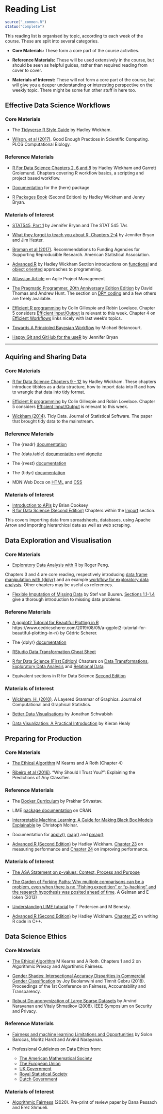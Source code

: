 # Reading List {#reading-list} 

```r
source("_common.R")
status("complete")
```

This reading list is organised by topic, according to each week of the course. These are split into several categories.

- **Core Materials:** These form a core part of the course activities.

- **Reference Materials:** These will be used extensively in the course, but should be seen as helpful guides, rather than required reading from cover to cover.

- **Materials of Interest:** These will not form a core part of the course, but will give you a deeper understanding or interesting perspective on the weekly topic. There might be some fun other stuff in here too.


## Effective Data Science Workflows {#workflows-reading}

### Core Materials {.unnumbered}


 - The [Tidyverse R Style Guide](https://style.tidyverse.org/) by Hadley Wickham. 

<!-- This will be the coding style guide that we will follow in this course. It is a core reading in week 1 and will serve as a reference text in future weeks. -->

- [Wilson, et al (2017)](https://journals.plos.org/ploscompbiol/article?id=10.1371/journal.pcbi.1005510&ref=https://githubhelp.com). Good Enough Practices in Scientific Computing. PLOS Computational Biology.

<!-- A collection of simple ways to implement good computing practices during a research project. The article is aimed specifically at people who are new to computational research. -->


### Reference Materials {.unnumbered}

- [R For Data Science Chapters 2, 6 and 8](https://r4ds.had.co.nz/index.html) by Hadley Wickham and Garrett Grolemund. Chapters covering R workflow basics, a scripting and project based workflow. 


- [Documentation](https://here.r-lib.org/articles/here.html) for the {here} package 

- [R Packages Book](https://r-pkgs.org/) (Second Edition) by Hadley Wickham and Jenny Bryan. 

<!-- Covers the basics (and much more) of creating your own R package. Will be useful as a reference during the live session in Week 1. The chapter on [function documentation](https://r-pkgs.org/man.html) introduces `{Roxygen2}` and the chapter on [Testing basics](https://r-pkgs.org/testing-basics.html) introduces `{testthat}`. -->


### Materials of Interest {.unnumbered}


- [STAT545, Part 1](https://stat545.com/index.html) by Jennifer Bryan and The STAT 545 TAs

<!-- If this is your first time using R in earnest, you might find part 1 of the STAT545 notes from the University of British Columbia helpful in getting set up. Chapters 1 and 2 cover how to install R and RStudio, basics of programming in R and a bare bones workflow. -->

- [What they forgot to teach you about R, Chapters 2-4](https://rstats.wtf/) by Jennifer Bryan and Jim Hester. 

<!--Resources on a project oriented workflow, practising safe paths, and how to name files.-->

- [Broman et al (2017)](https://www.amstat.org/docs/default-source/amstat-documents/pol-reproducibleresearchrecommendations.pdf). Recommendations to Funding Agencies for Supporting Reproducible Research. American Statistical Association.

<!-- Source of reproducibility definition used in lecture slides and a fun read! -->


- [Advanced R](https://adv-r.hadley.nz/) by Hadley Wickham  Section introductions on [functional](https://adv-r.hadley.nz/fp.html) and [object oriented](https://adv-r.hadley.nz/oo.html) approaches to programming.


- [Atlassian Article](https://www.atlassian.com/agile/project-management) on Agile Project Management

<!-- Taking a broader view of organising your work and functioning well in a team, this article provides an introductory guide to agile development.-->

- [The Pragmatic Programmer, 20th Anniversary Edition Edition](https://pragprog.com/titles/tpp20/the-pragmatic-programmer-20th-anniversary-edition/) by David Thomas and Andrew Hunt. The section on [DRY coding](https://media.pragprog.com/titles/tpp20/dry.pdf) and a few others are freely available. 

<!-- Advice on good practice in programming (language agnostic) and when running projects that involve software. Written in small sections that make the book a joy to dip in and out of. The section on [DRY coding](https://media.pragprog.com/titles/tpp20/dry.pdf) and a few others are freely available. --> 

- [Efficient R programming](https://csgillespie.github.io/efficientR/) by Colin Gillespie and Robin Lovelace. Chapter 5 considers [Efficient Input/Output](https://csgillespie.github.io/efficientR/input-output.html) is relevant to this week. Chapter 4 on [Efficient Workflows](https://csgillespie.github.io/efficientR/workflow.html) links nicely with last week's topics.  

- [Towards A Principled Bayesian Workflow](https://betanalpha.github.io/assets/case_studies/principled_bayesian_workflow.html#References) by Michael Betancourt.

<!-- A different perspective on workflows, focusing on the statistical rather than coding and management aspects of a Bayesian data science project. -->

- [Happy Git and GitHub for the useR](https://happygitwithr.com/) by Jennifer Bryan 

<!-- If you'd like to get started using version control with your R projects this book will be your guiding light. -->

----

## Aquiring and Sharing Data {#data-reading}

### Core Materials {.unnumbered}

- [R for Data Science Chapters 9 - 12](https://r4ds.had.co.nz/tidy-data.html) by Hadley Wickham. These chapters introduce tibbles as a data structure, how to import data into R and how to wrangle that data into tidy format.

- [Efficient R programming](https://csgillespie.github.io/efficientR/) by Colin Gillespie and Robin Lovelace. Chapter 5 considers [Efficient Input/Output](https://csgillespie.github.io/efficientR/input-output.html) is relevant to this week. 

- [Wickham (2014)](https://vita.had.co.nz/papers/tidy-data.html). Tidy Data. Journal of Statistical Software. The paper that brought tidy data to the mainstream.


### Reference Materials {.unnumbered}

- The {readr} [documentation](https://readr.tidyverse.org/)

- The {data.table} [documentation](https://cran.r-project.org/web/packages/data.table/data.table.pdf) and [vignette](https://cran.r-project.org/web/packages/data.table/vignettes/datatable-intro.html)

- The {rvest} [documentation](https://rvest.tidyverse.org/) 

- The {tidyr} [documentation](https://tidyr.tidyverse.org/)

- MDN Web Docs on [HTML](https://developer.mozilla.org/en-US/docs/Web/HTML) and [CSS](https://developer.mozilla.org/en-US/docs/Web/CSS) 

### Materials of Interest {.unnumbered}

- [Introduction to APIs](https://zapier.com/learn/apis/chapter-1-introduction-to-apis/) by Brian Cooksey 
- [R for Data Science (Second Edition)](https://r4ds.hadley.nz/) Chapters within the [Import](https://r4ds.hadley.nz/import.html) section. 

This covers importing data from spreadsheets, databases, using Apache Arrow and importing hierarchical data as well as web scraping.  


## Data Exploration and Visualisation 

### Core Materials {.unnumbered}

- [Exploratory Data Analysis with R](https://bookdown.org/rdpeng/exdata/) by Roger Peng.

Chapters 3 and 4 are core reading, respectively introducing [data frame manipulation with {dplyr}](https://bookdown.org/rdpeng/exdata/managing-data-frames-with-the-dplyr-package.html) and an example [workflow for exploratory data analysis](https://bookdown.org/rdpeng/exdata/exploratory-data-analysis-checklist.html). Other chapters may be useful as references. 


- [Flexible Imputation of Missing Data](https://stefvanbuuren.name/fimd/) by Stef van Buuren. [Sections 1.1-1.4](https://stefvanbuuren.name/fimd/ch-introduction.html) give a thorough introduction to missing data problems.

### Referene Materials {.unnumbered}

- [A ggplot2 Tutorial for Beautiful Plotting in R]() https://www.cedricscherer.com/2019/08/05/a-ggplot2-tutorial-for-beautiful-plotting-in-r/) by Cédric Scherer.

- The {dplyr} [documentation](https://dplyr.tidyverse.org/)

- [RStudio Data Transformation Cheat Sheet](https://github.com/rstudio/cheatsheets/blob/main/data-transformation.pdf) 

- [R for Data Science (First Edition)](https://r4ds.had.co.nz/index.html) Chapters on [Data Transformations](https://r4ds.had.co.nz/transform.html), [Exploratory Data Analysis](https://r4ds.had.co.nz/exploratory-data-analysis.html) and [Relational Data](https://r4ds.had.co.nz/relational-data.html). 

- Equivalent sections in R for Data Science [Second Edition](https://r4ds.hadley.nz/)

### Materials of Interest {.unnumbered}

- [Wickham, H. (2010)](https://library-search.imperial.ac.uk/discovery/fulldisplay?docid=cdi_informaworld_taylorfrancis_310_1198_jcgs_2009_07098&context=PC&vid=44IMP_INST:ICL_VU1&lang=en&search_scope=MyInst_and_CI&adaptor=Primo%20Central&tab=Everything&query=any,contains,layered%20grammar%20of%20graphics&offset=0). A Layered Grammar of Graphics. Journal of Computational and Graphical Statistics.

- [Better Data Visualisations](https://library-search.imperial.ac.uk/discovery/fulldisplay?docid=alma991000664639501591&context=L&vid=44IMP_INST:ICL_VU1&lang=en&search_scope=MyInst_and_CI&adaptor=Local%20Search%20Engine&tab=Everything&query=any,contains,better%20data%20visualisations&offset=0) by Jonathan Schwabish 

<!-- Strategies to create more effective data visualizations, presented in a way that is agnostic to the software you use to construct your visualisations. -->

- [Data Visualization: A Practical Introduction](https://library-search.imperial.ac.uk/discovery/fulldisplay?docid=alma991000211295101591&context=L&vid=44IMP_INST:ICL_VU1&lang=en&search_scope=MyInst_and_CI&adaptor=Local%20Search%20Engine&tab=Everything&query=any,contains,Data%20Visualization%20%E2%80%93%20A%20Practical%20Introduction&offset=0) by Kieran Healy 

## Preparing for Production 

### Core Materials {.unnumbered}

- [The Ethical Algorithm](https://library-search.imperial.ac.uk/discovery/fulldisplay?docid=alma991000531083101591&context=L&vid=44IMP_INST:ICL_VU1&lang=en&search_scope=MyInst_and_CI&adaptor=Local%20Search%20Engine&tab=Everything&query=any,contains,kearns%20and%20roth&mode=Basic) M Kearns and A Roth (Chapter 4)

- [Ribeiro et al (2016)](https://arxiv.org/abs/1602.04938). "Why Should I Trust You?": Explaining the Predictions of Any Classifier.

### Reference Materials {.unnumbered} 

- The [Docker Curriculum](https://docker-curriculum.com/) by Prakhar Srivastav.

- LIME [package documentation](https://cran.r-project.org/web/packages/lime/index.html) on CRAN.  

- [Interpretable Machine Learning: A Guide for Making Black Box Models Explainable](https://christophm.github.io/interpretable-ml-book/) by Christoph Molnar.

- Documentation for [apply()](https://www.rdocumentation.org/packages/base/versions/3.6.2/topics/apply), [map()](https://purrr.tidyverse.org/reference/map.html) and [pmap()](https://furrr.futureverse.org/)

- [Advanced R (Second Edition)](https://adv-r.hadley.nz/index.html) by Hadley Wickham. [Chapter 23](https://adv-r.hadley.nz/perf-measure.html) on measuring performance and [Chapter 24](https://adv-r.hadley.nz/perf-improve.html) on improving performance.

### Materials of Interest {.unnumbered}

* [The ASA Statement on $p$-values: Context, Process and Purpose](https://library-search.imperial.ac.uk/discovery/fulldisplay?docid=cdi_informaworld_taylorfrancis_310_1080_00031305_2016_1154108&context=PC&vid=44IMP_INST:ICL_VU1&lang=en&search_scope=MyInst_and_CI&adaptor=Primo%20Central&tab=Everything&query=any,contains,ASA%20p-value&offset=0) 

- [The Garden of Forking Paths: Why multiple comparisons can be a problem,
even when there is no "Fishing expedition" or "p-hacking" and the research
hypothesis was posited ahead of time](http://stat.columbia.edu/~gelman/research/unpublished/forking.pdf). A Gelman and E loken (2013) 

- [Understanding LIME tutorial](https://cran.r-project.org/web/packages/lime/vignettes/Understanding_lime.html)  by T Pedersen and M Benesty. 

- [Advanced R (Second Edition)](https://adv-r.hadley.nz/index.html) by Hadley Wickham. [Chapter 25](https://adv-r.hadley.nz/rcpp.html) on writing R code in C++.

## Data Science Ethics 

### Core Materials {.unnumbered}

- [The Ethical Algorithm](https://library-search.imperial.ac.uk/discovery/fulldisplay?docid=alma991000531083101591&context=L&vid=44IMP_INST:ICL_VU1&lang=en&search_scope=MyInst_and_CI&adaptor=Local%20Search%20Engine&tab=Everything&query=any,contains,kearns%20and%20roth&mode=Basic) M Kearns and A Roth.  Chapters 1 and 2 on Algorithmic Privacy and Algortihmic Fairness.

- [Gender Shades: Intersectional Accuracy Disparities in Commercial Gender Classification](https://proceedings.mlr.press/v81/buolamwini18a.html) by Joy Buolamwini and Timnit Gebru (2018). Proceedings of the 1st Conference on Fairness, Accountability and Transparency. 

- [Robust De-anonymization of Large Sparse Datasets](https://ieeexplore.ieee.org/document/4531148) by Arvind Narayanan and Vitaly Shmatikov (2008). IEEE Symposium on Security and Privacy.

### Reference Materials {.unnumbered}

- [Fairness and machine learning
Limitations and Opportunities](https://fairmlbook.org/) by Solon Barocas, Moritz Hardt and Arvind Narayanan.

- Professional Guidleines on Data Ethics from: 
  - [The American Mathematical Society](http://www.ams.org/about-us/governance/policy-statements/sec-ethics)
  - [The European Union](https://op.europa.eu/s/sUPP)
  - [UK Government](https://www.gov.uk/guidance/understanding-artificial-intelligence-ethics-and-safety)
  - [Royal Statistical Society](https://rss.org.uk/RSS/media/News-and-publications/Publications/Reports%20and%20guides/A-Guide-for-Ethical-Data-Science-Final-Oct-2019.pdf)
  - [Dutch Government](https://www.government.nl/documents/reports/2021/07/31/impact-assessment-fundamental-rights-and-algorithms)

### Materials of Interest {.unnumbered}

- [Algorithmic Fairness](https://arxiv.org/abs/2001.09784)  (2020). Pre-print of review paper by Dana Pessach and Erez Shmueli. 


